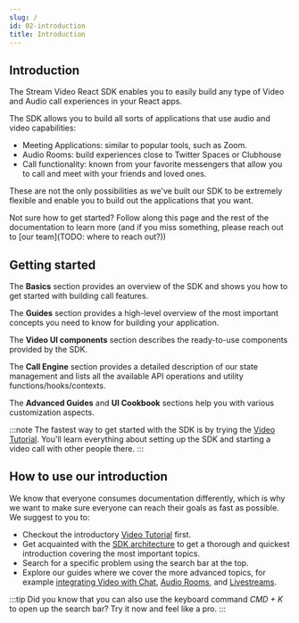 ```yaml
---
slug: /
id: 02-introduction
title: Introduction
---
```


## Introduction

The Stream Video React SDK enables you to easily build any type of Video and Audio call experiences in your React apps.

The SDK allows you to build all sorts of applications that use audio and video capabilities:

- Meeting Applications: similar to popular tools, such as Zoom.
- Audio Rooms: build experiences close to Twitter Spaces or Clubhouse
- Call functionality: known from your favorite messengers that allow you to call and meet with your friends and loved ones.

These are not the only possibilities as we've built our SDK to be extremely flexible and enable you to build out the applications that you want.

Not sure how to get started? Follow along this page and the rest of the documentation to learn more (and if you miss something, please reach out to [our team](TODO: where to reach out?))

## Getting started

The **Basics** section provides an overview of the SDK and shows you how to get started with building call features.

The **Guides** section provides a high-level overview of the most important concepts you need to know for building your application.

The **Video UI components** section describes the ready-to-use components provided by the SDK.

The **Call Engine** section provides a detailed description of our state management and lists all the available API operations and utility functions/hooks/contexts.

The **Advanced Guides** and **UI Cookbook** sections help you with various customization aspects.

:::note
The fastest way to get started with the SDK is by trying the [Video Tutorial](./basics/01-tutorial). You'll learn everything about setting up the SDK and starting a video call with other people there.
:::

## How to use our introduction

We know that everyone consumes documentation differently, which is why we want to make sure everyone can reach their goals as fast as possible. We suggest to you to:

- Checkout the introductory [Video Tutorial](./basics/01-tutorial) first.
- Get acquainted with the [SDK architecture](./03-sdk-architecture.mdx) to get a thorough and quickest introduction covering the most important topics.
- Search for a specific problem using the search bar at the top.
- Explore our guides where we cover the more advanced topics, for example [integrating Video with Chat](./guides/06-chat-with-video), [Audio Rooms](./guides/08-audio-rooms), and [Livestreams](./guides/09-livestream).

:::tip
Did you know that you can also use the keyboard command _CMD + K_ to open up the search bar? Try it now and feel like a pro.
:::
